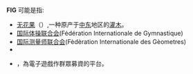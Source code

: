 '''FIG''' 可能是指:
*[[无花果|无花果]]（{{lang|en|Common fig}}）,一种原产于[[中东|中东]]地区的[[灌木|灌木]]。
*[[国际体操联合会|国际体操联合会]](Fédération Internationale de Gymnastique)
*[[国际测量师联合会|国际测量师联合会]](Fèdèration Internationale des Gèometres)
* {{link-en|女權即興小組|Feminist Improvising Group}}
* {{le|Fig (公司)|Fig (company)}}，為電子遊戲作群眾募資的平台。

{{disambig|cat=三字拉丁字母縮寫消歧義}}